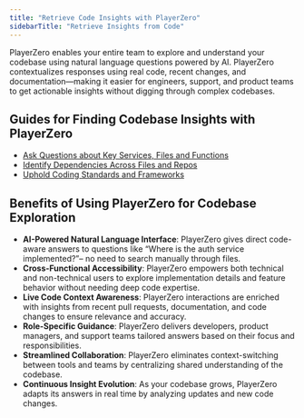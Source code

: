 ```yaml
---
title: "Retrieve Code Insights with PlayerZero"
sidebarTitle: "Retrieve Insights from Code"
---
```


PlayerZero enables your entire team to explore and understand your codebase using natural language questions powered by AI. PlayerZero contextualizes responses using real code, recent changes, and documentation—making it easier for engineers, support, and product teams to get actionable insights without digging through complex codebases.

## Guides for Finding Codebase Insights with PlayerZero
- [Ask Questions about Key Services, Files and Functions](/use-cases/retrieve-insights-from-code/retrieve-insights-from-code-UC1)
- [Identify Dependencies Across Files and Repos](/use-cases/retrieve-insights-from-code/retrieve-insights-from-code-UC2)
- [Uphold Coding Standards and Frameworks](/use-cases/retrieve-insights-from-code/retrieve-insights-from-code-UC3)

## Benefits of Using PlayerZero for Codebase Exploration
- **AI-Powered Natural Language Interface**: PlayerZero gives direct code-aware answers to questions like “Where is the auth service implemented?”– no need to search manually through files.
- **Cross-Functional Accessibility**: PlayerZero empowers both technical and non-technical users to explore implementation details and feature behavior without needing deep code expertise.
- **Live Code Context Awareness**: PlayerZero interactions are enriched with insights from recent pull requests, documentation, and code changes to ensure relevance and accuracy.
- **Role-Specific Guidance**: PlayerZero delivers developers, product managers, and support teams tailored answers based on their focus and responsibilities.
- **Streamlined Collaboration**: PlayerZero eliminates context-switching between tools and teams by centralizing shared understanding of the codebase.
- **Continuous Insight Evolution**: As your codebase grows, PlayerZero adapts its answers in real time by analyzing updates and new code changes.

